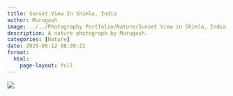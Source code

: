 ```yaml
---
title: Sunset View In Shimla, India
author: Murugash
image: ../../Photography Portfolio/Nature/Sunset View in Shimla, India.jpg
description: A nature photograph by Murugash.
categories: [Nature]
date: 2025-05-12 08:39:21
format:
  html:
    page-layout: full
---
```


![](../../Photography Portfolio/Nature/Sunset View in Shimla, India.jpg)
